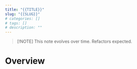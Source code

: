 ```yaml
---
title: "{{TITLE}}"
slug: "{{SLUG}}"
# categories: []
# tags: []
# description: ""
---
```

> [!NOTE]
> This note evolves over time. Refactors expected.

# Overview
